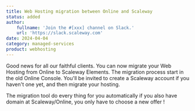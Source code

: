 ```yaml
---
title: Web Hosting migration between Online and Scaleway
status: added
author:
    fullname: 'Join the #[xxx] channel on Slack.'
    url: 'https://slack.scaleway.com'
date: 2024-04-04
category: managed-services
product: webhosting
---
```


Good news for all our faithful clients. You can now migrate your Web Hosting from Online to Scaleway Elements. 
The migration process start in the old Online Console. You'll be invited to create a Scaleway account if you haven't one yet, and then migrate your hosting. 

The migration tool do every thing for you automatically if you also have domain at Scaleway/Online, you only have to choose a new offer !

